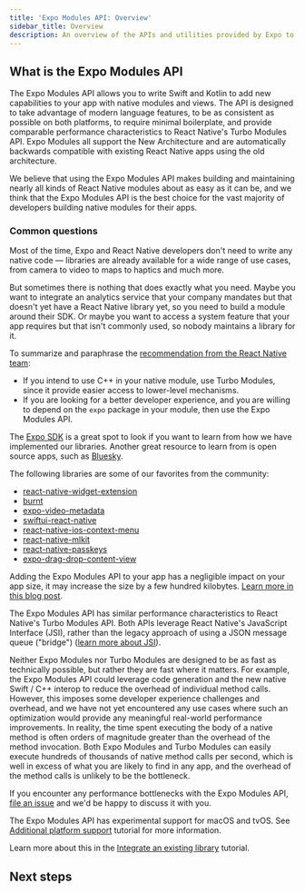 ```yaml
---
title: 'Expo Modules API: Overview'
sidebar_title: Overview
description: An overview of the APIs and utilities provided by Expo to develop native modules.
---
```




## What is the Expo Modules API

The Expo Modules API allows you to write Swift and Kotlin to add new capabilities to your app with native modules and views. The API is designed to take advantage of modern language features, to be as consistent as possible on both platforms, to require minimal boilerplate, and provide comparable performance characteristics to React Native's Turbo Modules API. Expo Modules all support the New Architecture and are automatically backwards compatible with existing React Native apps using the old architecture.

We believe that using the Expo Modules API makes building and maintaining nearly all kinds of React Native modules about as easy as it can be, and we think that the Expo Modules API is the best choice for the vast majority of developers building native modules for their apps.

### Common questions

<Collapsible summary="Do I need to know the Expo Modules API to build an Expo / React Native app?">

Most of the time, Expo and React Native developers don't need to write any native code &mdash; libraries are already available for a wide range of use cases, from camera to video to maps to haptics and much more.

But sometimes there is nothing that does exactly what you need. Maybe you want to integrate an analytics service that your company mandates but that doesn't yet have a React Native library yet, so you need to build a module around their SDK. Or maybe you want to access a system feature that your app requires but that isn't commonly used, so nobody maintains a library for it.

</Collapsible>

<Collapsible summary="When should I use Turbo Modules and when should I use the Expo Modules API?">

To summarize and paraphrase the [recommendation from the React Native team](https://github.com/react-native-community/discussions-and-proposals/blob/main/proposals/0759-react-native-frameworks.md#what-do-we-recommend-to-react-native-library-developers):

- If you intend to use C++ in your native module, use Turbo Modules, since it provide easier access to lower-level mechanisms.
- If you are looking for a better developer experience, and you are willing to depend on the `expo` package in your module, then use the Expo Modules API.

</Collapsible>

<Collapsible summary="Where can I find open source Expo Modules to learn from?">

The [Expo SDK](https://github.com/expo/expo/tree/main/packages) is a great spot to look if you want to learn from how we have implemented our libraries. Another great resource to learn from is open source apps, such as [Bluesky](https://github.com/bluesky-social/social-app/tree/main/modules).

The following libraries are some of our favorites from the community:

- [react-native-widget-extension](https://github.com/bndkt/react-native-widget-extension)
- [burnt](https://github.com/nandorojo/burnt)
- [expo-video-metadata](https://github.com/hirbod/expo-video-metadata)
- [swiftui-react-native](https://github.com/andrew-levy/swiftui-react-native)
- [react-native-ios-context-menu](https://github.com/dominicstop/react-native-ios-context-menu)
- [react-native-mlkit](https://github.com/infinitered/react-native-mlkit)
- [react-native-passkeys](https://github.com/peterferguson/react-native-passkeys)
- [expo-drag-drop-content-view](https://github.com/AlirezaHadjar/expo-drag-drop-content-view)

</Collapsible>

<Collapsible summary="What impact does using the Expo Modules API have on my app size?">

Adding the Expo Modules API to your app has a negligible impact on your app size, it may increase the size by a few hundred kilobytes. [Learn more in this blog post](https://blog.expo.dev/embracing-expo-modules-in-your-react-native-projects-cd8ed4cbec3).

</Collapsible>

<Collapsible summary="What impact does using the Expo Modules API have on my app's performance?">

The Expo Modules API has similar performance characteristics to React Native's Turbo Modules API. Both APIs leverage React Native's JavaScript Interface (JSI), rather than the legacy approach of using a JSON message queue ("bridge") ([learn more about JSI](https://reactnative.dev/docs/the-new-architecture/landing-page#fast-javascriptnative-interfacing)).

Neither Expo Modules nor Turbo Modules are designed to be as fast as technically possible, but rather they are fast where it matters. For example, the Expo Modules API could leverage code generation and the new native Swift / C++ interop to reduce the overhead of individual method calls. However, this imposes some developer experience challenges and overhead, and we have not yet encountered any use cases where such an optimization would provide any meaningful real-world performance improvements. In reality, the time spent executing the body of a native method is often orders of magnitude greater than the overhead of the method invocation. Both Expo Modules and Turbo Modules can easily execute hundreds of thousands of native method calls per second, which is well in excess of what you are likely to find in any app, and the overhead of the method calls is unlikely to be the bottleneck.

If you encounter any performance bottlenecks with the Expo Modules API, [file an issue](https://github.com/expo/expo/issues/new/choose) and we'd be happy to discuss it with you.

</Collapsible>

<Collapsible summary="Does the Expo Modules API support any platforms other than Android, iOS, and web?">

The Expo Modules API has experimental support for macOS and tvOS. See [Additional platform support](/modules/additional-platform-support/) tutorial for more information.

</Collapsible>

<Collapsible summary="How can I use the Expo Modules API to make a third-party SDK available to my Expo app?">

Learn more about this in the [Integrate an existing library](/modules/existing-library/) tutorial.

</Collapsible>

## Next steps

<BoxLink
  title="Tutorial: Creating a native module"
  description="A tutorial on creating a native module that persists settings with Expo Modules API."
  href="/modules/native-module-tutorial/"
  Icon={AndroidIcon}
/>

<BoxLink
  title="Tutorial: Creating a native view"
  description="A tutorial on creating a native view that renders a WebView with Expo Modules API."
  href="/modules/native-view-tutorial/"
  Icon={Grid01Icon}
/>

<BoxLink
  title="Expo Modules API Reference"
  description="Create native modules using Swift and Kotlin."
  href="/modules/module-api/"
  Icon={Grid01Icon}
/>

<BoxLink
  title="Expo Modules API: Design considerations"
  description="An overview of the design considerations behind the Expo Modules API."
  href="/modules/design"
  Icon={Grid01Icon}
/>

<BoxLink
  title="expo-module.config.json"
  description="Configure and opt in to features."
  href="/modules/module-config/"
  Icon={Settings01Icon}
/>
